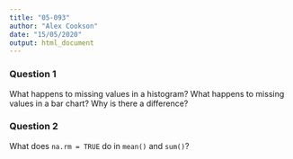 ```yaml
---
title: "05-093"
author: "Alex Cookson"
date: "15/05/2020"
output: html_document
---
```


### Question 1

What happens to missing values in a histogram? What happens to missing values in a bar chart? Why is there a difference?


### Question 2

What does `na.rm = TRUE` do in `mean()` and `sum()`?

